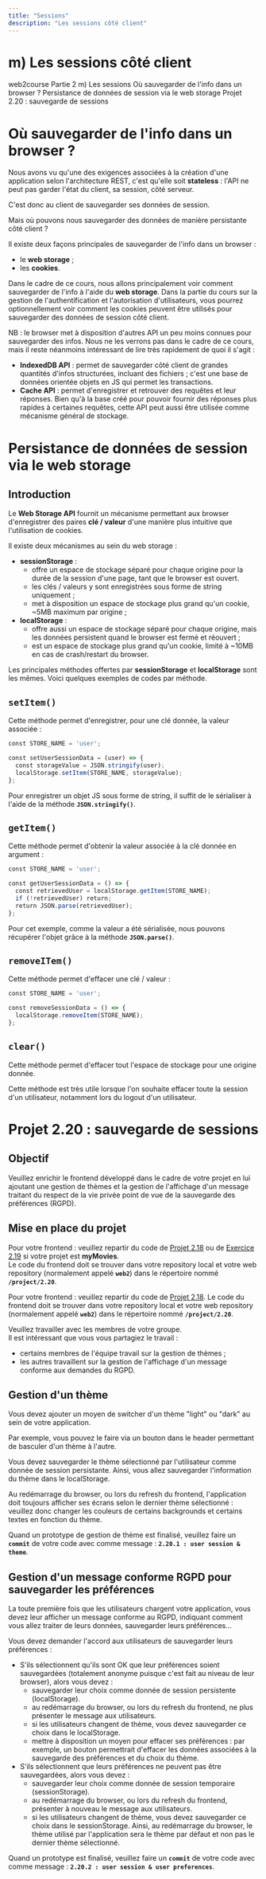 ```yaml
---
title: "Sessions"
description: "Les sessions côté client"
---
```


# m) Les sessions côté client

<InternalPageMenu>
  <PathViewer>
    <PathViewerItem to="/"> web2course </PathViewerItem>
    <PathViewerItem to="/part2"> Partie 2 </PathViewerItem>
    <PathViewerItem selected> m) Les sessions </PathViewerItem>
  </PathViewer>
  <InternalPageMenuItem> Où sauvegarder de l'info dans un browser ? </InternalPageMenuItem>
  <InternalPageMenuItem> Persistance de données de session via le web storage </InternalPageMenuItem>
  <InternalPageMenuItem> Projet 2.20 : sauvegarde de sessions </InternalPageMenuItem>
</InternalPageMenu>

<div className="card card__simple-youtube-container">
    <YoutubeImage src="https://youtu.be/-5VFdvK___I" />
</div>

# <InternalPageTitle> Où sauvegarder de l'info dans un browser ? </InternalPageTitle>

Nous avons vu qu'une des exigences associées à la création d'une application selon l'architecture REST, c'est qu'elle soit **stateless** : l'API ne peut pas garder l'état du client, sa session, côté serveur.

C'est donc au client de sauvegarder ses données de session.

Mais où pouvons nous sauvegarder des données de manière persistante côté client ?

Il existe deux façons principales de sauvegarder de l'info dans un browser :
- le **web storage** ; 
- les **cookies**.

Dans le cadre de ce cours, nous allons principalement voir comment sauvegarder de l'info à l'aide du **web storage**. Dans la partie du cours sur la gestion de l'authentification et l'autorisation d'utilisateurs, vous pourrez optionnellement voir comment les cookies peuvent être utilisés pour sauvegarder des données de session côté client.

NB : le browser met à disposition d'autres API un peu moins connues pour sauvegarder des infos. Nous ne les verrons pas dans le cadre de ce cours, mais il reste néanmoins intéressant de lire très rapidement de quoi il s'agit :
- **IndexedDB API** : permet de sauvegarder côté client de grandes quantités d'infos structurées, incluant des fichiers ; c'est une base de données orientée objets en JS qui permet les transactions.
- **Cache API** : permet d'enregistrer et retrouver des requêtes et leur réponses. Bien qu'à la base créé pour pouvoir fournir des réponses plus rapides à certaines requêtes, cette API peut aussi être utilisée comme mécanisme général de stockage.

# <InternalPageTitle> Persistance de données de session via le web storage </InternalPageTitle>

## Introduction
Le **Web Storage API** fournit un mécanisme permettant aux browser d'enregistrer des paires **clé / valeur** d'une manière plus intuitive que l'utilisation de cookies.

Il existe deux mécanismes au sein du web storage :
- **sessionStorage** :
    - offre un espace de stockage séparé pour chaque origine pour la durée de la session d'une page, tant que le browser est ouvert.
    - les clés / valeurs y sont enregistrées sous forme de string uniquement ;
    - met à disposition un espace de stockage plus grand qu'un cookie, ~5MB maximum par origine ;
- **localStorage** : 
    - offre aussi un espace de stockage séparé pour chaque origine, mais les données persistent quand le browser est fermé et réouvert ;
    - est un espace de stockage plus grand qu'un cookie, limité à ~10MB en cas de crash/restart du browser.

Les principales méthodes offertes par **sessionStorage** et **localStorage** sont les mêmes. Voici quelques exemples de codes par méthode.

## `setItem()`
Cette méthode permet d'enregistrer, pour une clé donnée, la valeur associée :

```js numbered highlighting="5"
const STORE_NAME = 'user';

const setUserSessionData = (user) => {
  const storageValue = JSON.stringify(user);
  localStorage.setItem(STORE_NAME, storageValue);
};
```

Pour enregistrer un objet JS sous forme de string, il suffit de le sérialiser à l'aide de la méthode **`JSON.stringify()`**.

## `getItem()`
Cette méthode permet d'obtenir la valeur associée à la clé donnée en argument :

```js numbered highlighting="4"
const STORE_NAME = 'user';

const getUserSessionData = () => {
  const retrievedUser = localStorage.getItem(STORE_NAME);
  if (!retrievedUser) return;
  return JSON.parse(retrievedUser);
};
```

Pour cet exemple, comme la valeur a été sérialisée, nous pouvons récupérer l'objet grâce à la méthode **`JSON.parse()`**.

## `removeITem()`
Cette méthode permet d'effacer une clé / valeur :

```js numbered highlighting="4"
const STORE_NAME = 'user';

const removeSessionData = () => {
  localStorage.removeItem(STORE_NAME);
};
```

## `clear()`
Cette méthode permet d'effacer tout l'espace de stockage pour une origine donnée.

Cette méthode est très utile lorsque l'on souhaite effacer toute la session d'un utilisateur, notamment lors du logout d'un utilisateur.


# <InternalPageTitle> Projet 2.20 : sauvegarde de sessions </InternalPageTitle>

## Objectif

Veuillez enrichir le frontend développé dans le cadre de votre projet en lui ajoutant une gestion de thèmes et la gestion de l'affichage d'un message traitant du respect de la vie privée point de vue de la sauvegarde des préférences (RGPD).

## Mise en place du projet

<UnAuthenticatedBlock>

Pour votre frontend : veuillez repartir du code de [Projet 2.18](../comms-security/#project_2_18_autorisation_de_nouvelles_origines) ou de [Exercice 2.19](../promises/#exercice_2_19_integration_de_la_res_tful_api_au_sein_de_l_ihm_de_my_movies_via_un_proxy) si votre projet est **myMovies**.  
Le code du frontend doit se trouver dans votre repository local et votre web repository (normalement appelé **`web2`**) dans le répertoire nommé **`/project/2.20`**.

</UnAuthenticatedBlock>

<AuthenticatedBlock>

Pour votre frontend : veuillez repartir du code de [Projet 2.18](../comms-security/#project_2_18_autorisation_de_nouvelles_origines). 
Le code du frontend doit se trouver dans votre repository local et votre web repository (normalement appelé **`web2`**) dans le répertoire nommé **`/project/2.20`**.

Veuillez travailler avec les membres de votre groupe.  
Il est intéressant que vous vous partagiez le travail :
- certains membres de l'équipe travail sur la gestion de thèmes ;
- les autres travaillent sur la gestion de l'affichage d'un message conforme aux demandes du RGPD.

</AuthenticatedBlock>

## Gestion d'un thème

Vous devez ajouter un moyen de switcher d'un thème "light" ou "dark" au sein de votre application. 

Par exemple, vous pouvez le faire via un bouton dans le header permettant de basculer d'un thème à l'autre.

Vous devez sauvegarder le thème sélectionné par l'utilisateur comme donnée de session persistante. Ainsi, vous allez sauvegarder l'information du thème dans le localStorage.

Au redémarrage du browser, ou lors du refresh du frontend, l'application doit toujours afficher ses écrans selon le dernier thème sélectionné : veuillez donc changer les couleurs de certains backgrounds et certains textes en fonction du thème.

Quand un prototype de gestion de thème est finalisé, veuillez faire un **`commit`** de votre code avec comme message : **`2.20.1 : user session & theme`**.

## Gestion d'un message conforme RGPD pour sauvegarder les préférences

La toute première fois que les utilisateurs chargent votre application, vous devez leur afficher un message conforme au RGPD, indiquant comment vous allez traiter de leurs données, sauvegarder leurs préférences...

Vous devez demander l'accord aux utilisateurs de sauvegarder leurs préférences :
- S'ils sélectionnent qu'ils sont OK que leur préférences soient sauvegardées (totalement anonyme puisque c'est fait au niveau de leur browser), alors vous devez :
  - sauvegarder leur choix comme donnée de session persistente (localStorage).
  - au redémarrage du browser, ou lors du refresh du frontend, ne plus présenter le message aux utilisateurs.
  - si les utilisateurs changent de thème, vous devez sauvegarder ce choix dans le localStorage.
  - mettre à disposition un moyen pour effacer ses préférences : par exemple, un bouton permettrait d'effacer les données associées à la sauvegarde des préférences et du choix du thème.
- S'ils sélectionnent que leurs préférences ne peuvent pas être sauvegardées, alors vous devez :
  - sauvegarder leur choix comme donnée de session temporaire (sessionStorage).
  - au redémarrage du browser, ou lors du refresh du frontend, présenter à nouveau le message aux utilisateurs.
  - si les utilisateurs changent de thème, vous devez sauvegarder ce choix dans le sessionStorage. Ainsi, au redémarrage du browser, le thème utilisé par l'application sera le thème par défaut et non pas le dernier thème sélectionné.

Quand un prototype est finalisé, veuillez faire un **`commit`** de votre code avec comme message : **`2.20.2 : user session & user preferences`**.